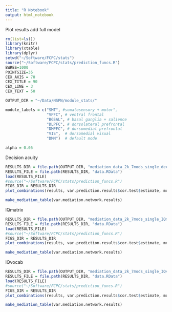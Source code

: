 ```yaml
---
title: "R Notebook"
output: html_notebook
---
```


Plot results
add full model
```r
rm(list=ls())
library(knitr)
library(xtable)
library(dplyr)
setwd("~/Software/FCPC/stats")
source("~/Software/FCPC/stats/prediction_funcs.R")
BWRES=1000
POINTSIZE=35
CEX_AXIS = 70
CEX_TITLE = 90
CEX_LINE = 3
CEX_TEXT = 50

OUTPUT_DIR = "~/Data/NSPN/module_stats/"

module_labels = c("SMT", #somatosensory + motor",
                  "VPFC", # ventral frontal
                  "BGSAL", # basal ganglia + salience
                  "DLPFC", # dorsolateral prefrontal
                  "DMPFC", # dorsomedial prefrontal
                  "VIS",  # dorsomedial visual
                  "DMN")  # default mode

alpha = 0.05

```



Decision acuity

```r

RESULTS_DIR = file.path(OUTPUT_DIR, "mediation_data_2k_7mods_single_decAc")
RESULTS_FILE = file.path(RESULTS_DIR, "data.RData")
load(RESULTS_FILE)
#source("~/Software/FCPC/stats/prediction_funcs.R")
FIGS_DIR = RESULTS_DIR
plot_combinations(results, var.prediction.results$cor.test$estimate, module_labels, "decision acuity")

make_mediation_table(var.mediation.network.results)

```


IQmatrix

```r

RESULTS_DIR = file.path(OUTPUT_DIR, "mediation_data_2k_7mods_single_IQmatrix")
RESULTS_FILE = file.path(RESULTS_DIR, "data.RData")
load(RESULTS_FILE)
#source("~/Software/FCPC/stats/prediction_funcs.R")
FIGS_DIR = RESULTS_DIR
plot_combinations(results, var.prediction.results$cor.test$estimate, module_labels, "decision acuity")

make_mediation_table(var.mediation.network.results)

```

IQvocab

```r

RESULTS_DIR = file.path(OUTPUT_DIR, "mediation_data_2k_7mods_single_IQvocab")
RESULTS_FILE = file.path(RESULTS_DIR, "data.RData")
load(RESULTS_FILE)
#source("~/Software/FCPC/stats/prediction_funcs.R")
FIGS_DIR = RESULTS_DIR
plot_combinations(results, var.prediction.results$cor.test$estimate, module_labels, "decision acuity")

make_mediation_table(var.mediation.network.results)

```

